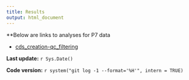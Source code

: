 ```yaml
---
title: Results
output: html_document
---
```


**Below are links to analyses for P7 data

* [cds_creation-qc_filtering](cds_creation-qc_filtering.html)

**Last update:** `r Sys.Date()`

**Code version:** `r system("git log -1 --format='%H'", intern = TRUE)`